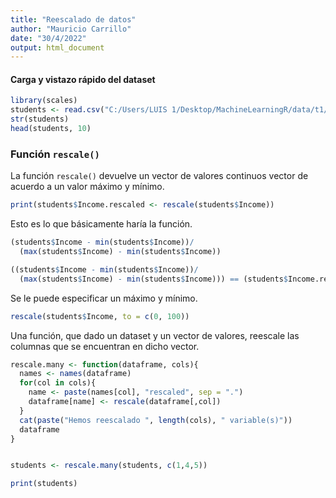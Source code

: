 ---
title: "Reescalado de datos"
author: "Mauricio Carrillo"
date: "30/4/2022"
output: html_document
---

#### Carga y vistazo rápido del dataset

```{r}
library(scales)
students <- read.csv("C:/Users/LUIS 1/Desktop/MachineLearningR/data/t1/data-conversion.csv")
str(students)
head(students, 10)
```

### Función `rescale()`

La función `rescale()` devuelve un vector de valores continuos vector de acuerdo a un valor máximo y mínimo.

```{r}
print(students$Income.rescaled <- rescale(students$Income))

```

Esto es lo que básicamente haría la función.

```{r}

(students$Income - min(students$Income))/
  (max(students$Income) - min(students$Income))

((students$Income - min(students$Income))/
  (max(students$Income) - min(students$Income))) == (students$Income.rescaled <- rescale(students$Income))

```

Se le puede especificar un máximo y mínimo.

```{r}
rescale(students$Income, to = c(0, 100))
```

Una función, que dado un dataset y un vector de valores, reescale las columnas que se encuentran en dicho vector.

```{r}
rescale.many <- function(dataframe, cols){
  names <- names(dataframe)
  for(col in cols){
    name <- paste(names[col], "rescaled", sep = ".")
    dataframe[name] <- rescale(dataframe[,col]) 
  }
  cat(paste("Hemos reescalado ", length(cols), " variable(s)"))
  dataframe
}


students <- rescale.many(students, c(1,4,5))
```

```{r}
print(students)
```


